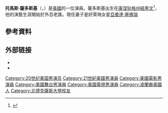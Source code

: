 {{Infobox person
|name = 托馬斯·薩多斯基
|image = Thomas Sadoski at PaleyFest 2013.jpg
|caption = 
|birth_date = {{birth date and age|mf=yes|1976|7|1}}
|birth_place = {{USA}}[[紐黑文_(康涅狄格州)|紐黑文]]
|spouse = {{marriage|Kimberly Hope|2007|2015|reason=离婚}}<br>{{marriage|[[阿曼達·西耶弗里德|阿曼達·西耶弗里德]]|2017}}
|children = 1
| occupation      =演員
| yearsactive     = 1998–現在
}}
'''托馬斯·薩多斯基'''（{{lang-en|Thomas Sadoski}}，{{bd|1976年|7月1日|catIdx=Sadoski, Thomas}}）是[[美國|美國]]的一位演員。薩多斯基出生在[[康涅狄格州|康涅狄格州]][[紐黑文|紐黑文]]<ref name="nytimes.com">{{Cite web |url=http://www.nytimes.com/2009/04/25/theater/25sado.html |title=Healy, Patrick, NY Times April 29, 2009 |access-date=2016-03-25 |archive-date=2018-07-17 |archive-url=https://web.archive.org/web/20180717124935/https://www.nytimes.com/2009/04/25/theater/25sado.html |dead-url=no }}</ref>，他的演藝生涯開始於外百老匯。現任妻子是好萊塢女星[[亞曼達·塞佛瑞|亞曼達·塞佛瑞]]

==參考資料==
{{Reflist}}

== 外部链接 ==
*{{IMDb name|755603}}
*{{IBDB name}}

{{Authority control}}

{{DEFAULTSORT:Sadoski, Thomas}}
[[Category:20世纪美国男演员|Category:20世纪美国男演员]]
[[Category:21世紀美國男演員|Category:21世紀美國男演員]]
[[Category:美國電影男演員|Category:美國電影男演員]]
[[Category:美國舞台男演員|Category:美國舞台男演員]]
[[Category:美國電視男演員|Category:美國電視男演員]]
[[Category:波蘭裔美國人|Category:波蘭裔美國人]]
[[Category:北德克薩斯大學校友|Category:北德克薩斯大學校友]]